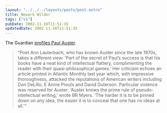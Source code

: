 ```yaml
---
layout: "../../../layouts/posts/post.astro"
title: Newark Wilder
tags: ["v1"]
pubDate: 2002-11-16T11:51:35
updatedDate: 2002-11-16T11:51:35
---
```


The Guardian [profiles Paul Auster][1].

> &#8220;Poet Ann Lauterbach, who has known Auster since the late 1970s, takes a different view: &#8216;Part of the secret of Paul&#8217;s success is that his books have a neat kind of intellectual flattery, complimenting the reader with their quasi-philosophical games.&#8217; Her criticism echoes an article printed in Atlantic Monthly last year which, with impressive thoroughness, attacked the reputations of American writers including Don DeLillo, E Annie Proulx and David Guterson. Particular violence was reserved for Auster: &#8216;Auster knows the prime rule of pseudo-intellectual writing,&#8217; wrote BR Myers. &#8216;The harder it is to be pinned down on any idea, the easier it is to conceal that one has no ideas at all.'&#8221;

[1]: http://books.guardian.co.uk/departments/generalfiction/story/0,6000,819191,00.html "The Guardian: American dreams"
